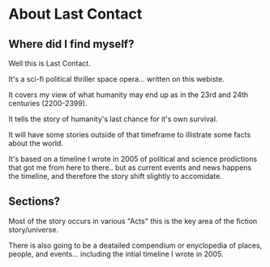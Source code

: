 # About Last Contact

## Where did I find myself?
Well this is Last Contact.

It's a sci-fi political thriller space opera... written on this webiste.

It covers my view of what humanity may end up as in the 23rd and 24th centuries (2200-2399).

It tells the story of humanity's last chance for it's own survival.

It will have some stories outside of that timeframe to illistrate some facts about the world.

It's based on a timeline I wrote in 2005 of political and science prodictions that got me from here to there.. but as current events and news happens the timeline, and therefore the story shift slightly to accomidate.

## Sections?

Most of the story occurs in various "Acts" this is the key area of the fiction story/universe.

There is also going to be a deatailed compendium or enyclopedia of places, people, and events... including the intial timeline I wrote in 2005.